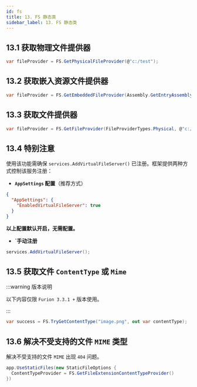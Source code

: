 ```yaml
---
id: fs
title: 13. FS 静态类
sidebar_label: 13. FS 静态类
---
```


## 13.1 获取物理文件提供器

```cs showLineNumbers
var fileProvider = FS.GetPhysicalFileProvider(@"c:/test");
```

## 13.2 获取嵌入资源文件提供器

```cs showLineNumbers
var fileProvider = FS.GetEmbeddedFileProvider(Assembly.GetEntryAssembly());
```

## 13.3 获取文件提供器

```cs showLineNumbers
var fileProvider = FS.GetFileProvider(FileProviderTypes.Physical, @"c:/test");
```

## 13.4 特别注意

使用该功能需确保 `services.AddVirtualFileServer()` 已注册。框架提供两种方式控制该服务注册：

- **`AppSettings` 配置**（推荐方式）

```json showLineNumbers
{
  "AppSettings": {
    "EnabledVirtualFileServer": true
  }
}
```

**以上配置默认开启，无需配置。**

- **`手动注册**

```cs showLineNumbers
services.AddVirtualFileServer();
```

## 13.5 获取文件 `ContentType` 或 `Mime`

:::warning 版本说明

以下内容仅限 `Furion 3.3.1 +` 版本使用。

:::

```cs showLineNumbers
var success = FS.TryGetContentType("image.png", out var contentType);  // image/png
```

## 13.6 解决不受支持的文件 `MIME` 类型

解决不受支持的文件 `MIME` 出现 `404` 问题。

```cs showLineNumbers
app.UseStaticFiles(new StaticFileOptions {
  ContentTypeProvider = FS.GetFileExtensionContentTypeProvider()
})
```

